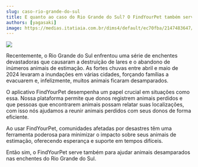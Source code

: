 ```yaml
---
slug: caso-rio-grande-do-sul
title: E quanto ao caso do Rio Grande do Sul? O FindYourPet também serve?
authors: [yagasaki]
image: https://medias.itatiaia.com.br/dims4/default/ec70fba/2147483647/strip/true/crop/1000x563+0+0/resize/1440x810!/quality/90/?url=https%3A%2F%2Fk2-prod-radio-itatiaia.s3.us-east-1.amazonaws.com%2Fbrightspot%2F03%2Fb8%2F4840744c1255edc85b0be27a3302%2Fenchente-no-rio-gran01a4e8bc-3a0c-41ac-8e38-026aaac931f0.jpg
---
```


![](https://medias.itatiaia.com.br/dims4/default/ec70fba/2147483647/strip/true/crop/1000x563+0+0/resize/1440x810!/quality/90/?url=https%3A%2F%2Fk2-prod-radio-itatiaia.s3.us-east-1.amazonaws.com%2Fbrightspot%2F03%2Fb8%2F4840744c1255edc85b0be27a3302%2Fenchente-no-rio-gran01a4e8bc-3a0c-41ac-8e38-026aaac931f0.jpg)

Recentemente, o Rio Grande do Sul enfrentou uma série de enchentes devastadoras que causaram a destruição de lares e o abandono de inúmeros animais de estimação. As fortes chuvas entre abril e maio de 2024 levaram a inundações em várias cidades, forçando famílias a evacuarem e, infelizmente, muitos animais ficaram desamparados.

O aplicativo FindYourPet desempenha um papel crucial em situações como essa. Nossa plataforma permite que donos registrem animais perdidos e que pessoas que encontrarem animais possam relatar suas localizações, com isso nós ajudamos a reunir animais perdidos com seus donos de forma eficiente.

Ao usar FindYourPet, comunidades afetadas por desastres têm uma ferramenta poderosa para minimizar o impacto sobre seus animais de estimação, oferecendo esperança e suporte em tempos difíceis.

Então sim, o FindYourPet serve também para ajudar animais desamparados nas enchentes do Rio Grande do Sul.